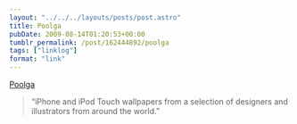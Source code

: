 ```yaml
---
layout: "../../../layouts/posts/post.astro"
title: Poolga
pubDate: 2009-08-14T01:20:53+00:00
tumblr_permalink: /post/162444892/poolga
tags: ["linklog"]
format: "link"
---
```


[Poolga][1]

> &ldquo;iPhone and iPod Touch wallpapers from a selection of designers and illustrators from around the world.&rdquo;

[1]: http://poolga.com/
